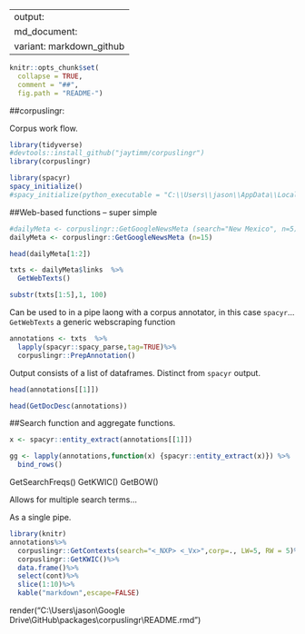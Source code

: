 
---
output:
  md_document:
    variant: markdown_github
---

```r
knitr::opts_chunk$set(
  collapse = TRUE,
  comment = "##",
  fig.path = "README-")
```

##corpuslingr: 

Corpus work flow.  
```r
library(tidyverse)
#devtools::install_github("jaytimm/corpuslingr")
library(corpuslingr)
```

```r
library(spacyr)
spacy_initialize()
#spacy_initialize(python_executable = "C:\\Users\\jason\\AppData\\Local\\Programs\\Python\\Python36\\python.exe")
```

##Web-based functions --  super simple
```r
#dailyMeta <- corpuslingr::GetGoogleNewsMeta (search="New Mexico", n=5)
dailyMeta <- corpuslingr::GetGoogleNewsMeta (n=15)

head(dailyMeta[1:2])
```


```r
txts <- dailyMeta$links  %>% 
  GetWebTexts()

substr(txts[1:5],1, 100)
```


Can be used to in a pipe laong with a corpus annotator, in this case `spacyr`...`GetWebTexts` a generic webscraping function





```r
annotations <- txts  %>%
  lapply(spacyr::spacy_parse,tag=TRUE)%>%
  corpuslingr::PrepAnnotation()
```

Output consists of a list of dataframes.  Distinct from `spacyr` output.

```r
head(annotations[[1]])
```


```r
head(GetDocDesc(annotations))
```


##Search function and aggregate functions.

```r
x <- spacyr::entity_extract(annotations[[1]])

gg <- lapply(annotations,function(x) {spacyr::entity_extract(x)}) %>%
  bind_rows()
```


GetSearchFreqs()
GetKWIC()
GetBOW()

Allows for multiple search terms...


As a single pipe.
```r
library(knitr)
annotations%>%
  corpuslingr::GetContexts(search="<_NXP> <_Vx>",corp=., LW=5, RW = 5)%>%
  corpuslingr::GetKWIC()%>%
  data.frame()%>%
  select(cont)%>%
  slice(1:10)%>%
  kable("markdown",escape=FALSE) 

```

render("C:\\Users\\jason\\Google Drive\\GitHub\\packages\\corpuslingr\\README.rmd")


